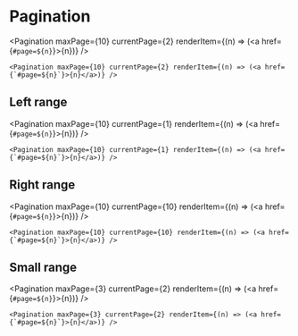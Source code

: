 
# Pagination

<Pagination maxPage={10} currentPage={2} renderItem={(n) => (<a href={`#page=${n}`}>{n}</a>)} />

```
<Pagination maxPage={10} currentPage={2} renderItem={(n) => (<a href={`#page=${n}`}>{n}</a>)} />
```

## Left range

<Pagination maxPage={10} currentPage={1} renderItem={(n) => (<a href={`#page=${n}`}>{n}</a>)} />

```
<Pagination maxPage={10} currentPage={1} renderItem={(n) => (<a href={`#page=${n}`}>{n}</a>)} />
```

## Right range

<Pagination maxPage={10} currentPage={10} renderItem={(n) => (<a href={`#page=${n}`}>{n}</a>)} />

```
<Pagination maxPage={10} currentPage={10} renderItem={(n) => (<a href={`#page=${n}`}>{n}</a>)} />
```

## Small range

<Pagination maxPage={3} currentPage={2} renderItem={(n) => (<a href={`#page=${n}`}>{n}</a>)} />

```
<Pagination maxPage={3} currentPage={2} renderItem={(n) => (<a href={`#page=${n}`}>{n}</a>)} />
```
